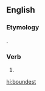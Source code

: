 ==English==

===Etymology===
{{suffix|bound|est|lang=en}}.

===Verb===
{{head|en|verb form}}

# {{en-archaic second-person singular of|bound|lang=en}}

[[hi:boundest]]